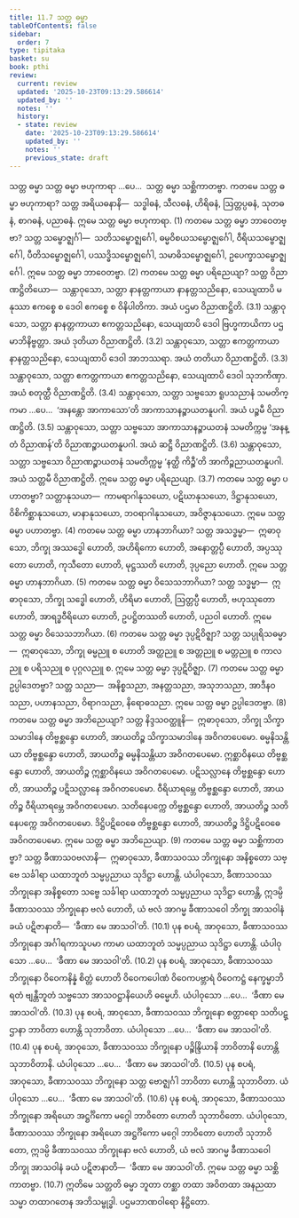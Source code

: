 ```yaml
---
title: 11.7 သတ္တ ဓမ္မာ
tableOfContents: false
sidebar:
  order: 7
type: tipitaka
basket: su
book: pthi
review:
  current: review
  updated: '2025-10-23T09:13:29.586614'
  updated_by: ''
  notes: ''
  history:
  - state: review
    date: '2025-10-23T09:13:29.586614'
    updated_by: ''
    notes: ''
    previous_state: draft
---
```



<ReviewStatus review={frontmatter.review} showDetails={true} />

<HypothesisAnnotation frontmatter={frontmatter} />

<DynamicBreadcrumb />

<Paragraph number="1235" type="center" book="pthi">
<Emphasis>သတ္တ ဓမ္မာ</Emphasis>
</Paragraph>

<Division number="357" book="pthi" e="ch" v="8" p="240">

<Paragraph number="1236" book="pthi">
သတ္တ ဓမ္မာ ဗဟုကာရာ …ပေ…  သတ္တ ဓမ္မာ သစ္ဆိကာတဗ္ဗာ.
</Paragraph>

<Paragraph number="1237" book="pthi">
ကတမေ သတ္တ ဓမ္မာ <Emphasis>ဗဟုကာရာ?</Emphasis> သတ္တ အရိယဓနာနိ—  သဒ္ဓါဓနံ, သီလဓနံ, ဟိရိဓနံ, ဩတ္တပ္ပဓနံ, သုတဓနံ, စာဂဓနံ, ပညာဓနံ. ဣမေ သတ္တ ဓမ္မာ ဗဟုကာရာ. (1)
</Paragraph>

<Paragraph number="1238" book="pthi">
ကတမေ သတ္တ ဓမ္မာ <Emphasis>ဘာဝေတဗ္ဗာ?</Emphasis> သတ္တ သမ္ဗောဇ္ဈင်္ဂါ—  သတိသမ္ဗောဇ္ဈင်္ဂေါ, ဓမ္မဝိစယသမ္ဗောဇ္ဈင်္ဂေါ, ဝီရိယသမ္ဗောဇ္ဈင်္ဂေါ, ပီတိသမ္ဗောဇ္ဈင်္ဂေါ, ပဿဒ္ဓိသမ္ဗောဇ္ဈင်္ဂေါ, သမာဓိသမ္ဗောဇ္ဈင်္ဂေါ, ဥပေက္ခာသမ္ဗောဇ္ဈင်္ဂေါ. ဣမေ သတ္တ ဓမ္မာ ဘာဝေတဗ္ဗာ. (2)
</Paragraph>

<Paragraph number="1239" book="pthi">
ကတမေ သတ္တ ဓမ္မာ <Emphasis>ပရိညေယျာ?</Emphasis> သတ္တ ဝိညာဏဋ္ဌိတိယော—  သန္တာဝုသော, သတ္တာ နာနတ္တကာယာ နာနတ္တသညိနော, သေယျထာပိ မနုဿာ ဧကစ္စေ စ ဒေဝါ ဧကစ္စေ စ ဝိနိပါတိကာ. အယံ ပဌမာ ဝိညာဏဋ္ဌိတိ. (3.1)
</Paragraph>

<Paragraph number="1240" book="pthi">
သန္တာဝုသော, သတ္တာ နာနတ္တကာယာ ဧကတ္တသညိနော, သေယျထာပိ ဒေဝါ ဗြဟ္မကာယိကာ ပဌမာဘိနိဗ္ဗတ္တာ. အယံ ဒုတိယာ ဝိညာဏဋ္ဌိတိ. (3.2)
</Paragraph>

<Paragraph number="1241" book="pthi">
သန္တာဝုသော, သတ္တာ ဧကတ္တကာယာ နာနတ္တသညိနော, သေယျထာပိ ဒေဝါ အာဘဿရာ. အယံ တတိယာ ဝိညာဏဋ္ဌိတိ. (3.3)
</Paragraph>

<Paragraph number="1242" book="pthi">
သန္တာဝုသော, သတ္တာ ဧကတ္တကာယာ ဧကတ္တသညိနော, သေယျထာပိ ဒေဝါ သုဘကိဏှာ. အယံ စတုတ္ထီ ဝိညာဏဋ္ဌိတိ. (3.4)
</Paragraph>

<Paragraph number="1243" book="pthi">
သန္တာဝုသော, သတ္တာ သဗ္ဗသော ရူပသညာနံ သမတိက္ကမာ …ပေ…  ‘အနန္တော အာကာသော’တိ အာကာသာနဉ္စာယတနူပဂါ. အယံ ပဉ္စမီ ဝိညာဏဋ္ဌိတိ. (3.5)
</Paragraph>

<Paragraph number="1244" book="pthi">
သန္တာဝုသော, သတ္တာ သဗ္ဗသော အာကာသာနဉ္စာယတနံ သမတိက္ကမ္မ ‘အနန္တံ ဝိညာဏန်’တိ ဝိညာဏဉ္စာယတနူပဂါ. အယံ ဆဋ္ဌီ ဝိညာဏဋ္ဌိတိ. (3.6)
</Paragraph>

<Paragraph number="1245" book="pthi">
သန္တာဝုသော, သတ္တာ သဗ္ဗသော ဝိညာဏဉ္စာယတနံ သမတိက္ကမ္မ ‘နတ္ထိ ကိဉ္စီ’တိ အာကိဉ္စညာယတနူပဂါ. အယံ သတ္တမီ ဝိညာဏဋ္ဌိတိ. ဣမေ သတ္တ ဓမ္မာ ပရိညေယျာ. (3.7)
</Paragraph>

<Paragraph number="1246" book="pthi">
ကတမေ သတ္တ ဓမ္မာ <Emphasis>ပဟာတဗ္ဗာ?</Emphasis> သတ္တာနုသယာ—  ကာမရာဂါနုသယော, ပဋိဃာနုသယော, ဒိဋ္ဌာနုသယော, ဝိစိကိစ္ဆာနုသယော, မာနာနုသယော, ဘဝရာဂါနုသယော, အဝိဇ္ဇာနုသယော. ဣမေ သတ္တ ဓမ္မာ ပဟာတဗ္ဗာ. (4)
</Paragraph>

<Paragraph number="1247" book="pthi">
ကတမေ သတ္တ ဓမ္မာ <Emphasis>ဟာနဘာဂိယာ?</Emphasis> သတ္တ အသဒ္ဓမ္မာ—  ဣဓာဝုသော, ဘိက္ခု အဿဒ္ဓေါ ဟောတိ, အဟိရိကော ဟောတိ, အနောတ္တပ္ပီ ဟောတိ, အပ္ပဿုတော ဟောတိ, ကုသီတော ဟောတိ, မုဋ္ဌဿတိ ဟောတိ, ဒုပ္ပညော ဟောတိ. ဣမေ သတ္တ ဓမ္မာ ဟာနဘာဂိယာ. (5)
</Paragraph>

<Paragraph number="1248" book="pthi">
ကတမေ သတ္တ ဓမ္မာ <Emphasis>ဝိသေသဘာဂိယာ?</Emphasis> သတ္တ သဒ္ဓမ္မာ—  ဣဓာဝုသော, ဘိက္ခု သဒ္ဓေါ ဟောတိ, ဟိရိမာ ဟောတိ, ဩတ္တပ္ပီ ဟောတိ, ဗဟုဿုတော ဟောတိ, အာရဒ္ဓဝီရိယော ဟောတိ, ဥပဋ္ဌိတဿတိ ဟောတိ, ပညဝါ ဟောတိ. ဣမေ သတ္တ ဓမ္မာ ဝိသေသဘာဂိယာ. (6)
</Paragraph>

<Paragraph number="1249" book="pthi">
ကတမေ သတ္တ ဓမ္မာ <Emphasis>ဒုပ္ပဋိဝိဇ္ဈာ?</Emphasis> သတ္တ သပ္ပုရိသဓမ္မာ—  ဣဓာဝုသော, ဘိက္ခု ဓမ္မညူ စ ဟောတိ အတ္ထညူ စ အတ္တညူ စ မတ္တညူ စ ကာလညူ စ ပရိသညူ စ ပုဂ္ဂလညူ စ. ဣမေ သတ္တ ဓမ္မာ ဒုပ္ပဋိဝိဇ္ဈာ. (7)
</Paragraph>

<Paragraph number="1250" book="pthi">
ကတမေ သတ္တ ဓမ္မာ <Emphasis>ဥပ္ပါဒေတဗ္ဗာ?</Emphasis> သတ္တ သညာ—  အနိစ္စသညာ, အနတ္တသညာ, အသုဘသညာ, အာဒီနဝသညာ, ပဟာနသညာ, ဝိရာဂသညာ, နိရောဓသညာ. ဣမေ သတ္တ ဓမ္မာ ဥပ္ပါဒေတဗ္ဗာ. (8)
</Paragraph>

<Paragraph number="1251" book="pthi">
ကတမေ သတ္တ ဓမ္မာ <Emphasis>အဘိညေယျာ?</Emphasis> သတ္တ နိဒ္ဒသဝတ္ထူနိ—  ဣဓာဝုသော, ဘိက္ခု သိက္ခာသမာဒါနေ တိဗ္ဗစ္ဆန္ဒော ဟောတိ, အာယတိဉ္စ သိက္ခာသမာဒါနေ အဝိဂတပေမော. ဓမ္မနိသန္တိယာ တိဗ္ဗစ္ဆန္ဒော ဟောတိ, အာယတိဉ္စ ဓမ္မနိသန္တိယာ အဝိဂတပေမော. ဣစ္ဆာဝိနယေ တိဗ္ဗစ္ဆန္ဒော ဟောတိ, အာယတိဉ္စ ဣစ္ဆာဝိနယေ အဝိဂတပေမော. ပဋိသလ္လာနေ တိဗ္ဗစ္ဆန္ဒော ဟောတိ, အာယတိဉ္စ ပဋိသလ္လာနေ အဝိဂတပေမော. ဝီရိယာရမ္ဘေ တိဗ္ဗစ္ဆန္ဒော ဟောတိ, အာယတိဉ္စ ဝီရိယာရမ္ဘေ အဝိဂတပေမော. သတိနေပက္ကေ တိဗ္ဗစ္ဆန္ဒော ဟောတိ, အာယတိဉ္စ သတိနေပက္ကေ အဝိဂတပေမော. ဒိဋ္ဌိပဋိဝေဓေ တိဗ္ဗစ္ဆန္ဒော ဟောတိ, အာယတိဉ္စ ဒိဋ္ဌိပဋိဝေဓေ အဝိဂတပေမော. ဣမေ သတ္တ ဓမ္မာ အဘိညေယျာ. (9)
</Paragraph>

<Paragraph number="1252" book="pthi">
ကတမေ သတ္တ ဓမ္မာ <Emphasis>သစ္ဆိကာတဗ္ဗာ?</Emphasis> သတ္တ ခီဏာသဝဗလာနိ—  ဣဓာဝုသော, ခီဏာသဝဿ ဘိက္ခုနော အနိစ္စတော သဗ္ဗေ သင်္ခါရာ ယထာဘူတံ သမ္မပ္ပညာယ သုဒိဋ္ဌာ ဟောန္တိ. ယံပါဝုသော, ခီဏာသဝဿ ဘိက္ခုနော အနိစ္စတော သဗ္ဗေ သင်္ခါရာ ယထာဘူတံ သမ္မပ္ပညာယ သုဒိဋ္ဌာ ဟောန္တိ, ဣဒမ္ပိ ခီဏာသဝဿ ဘိက္ခုနော ဗလံ ဟောတိ, ယံ ဗလံ အာဂမ္မ ခီဏာသဝေါ ဘိက္ခု အာသဝါနံ ခယံ ပဋိဇာနာတိ—  ‘ခီဏာ မေ အာသဝါ’တိ. (10.1)
</Paragraph>

<Paragraph number="1253" book="pthi">
ပုန စပရံ, အာဝုသော, ခီဏာသဝဿ ဘိက္ခုနော အင်္ဂါရကာသူပမာ ကာမာ ယထာဘူတံ သမ္မပ္ပညာယ သုဒိဋ္ဌာ ဟောန္တိ. ယံပါဝုသော …ပေ…  ‘ခီဏာ မေ အာသဝါ’တိ. (10.2)
</Paragraph>

<Paragraph number="1254" book="pthi">
ပုန စပရံ, အာဝုသော, ခီဏာသဝဿ ဘိက္ခုနော ဝိဝေကနိန္နံ စိတ္တံ ဟောတိ ဝိဝေကပေါဏံ ဝိဝေကပဗ္ဘာရံ ဝိဝေကဋ္ဌံ နေက္ခမ္မာဘိရတံ ဗျန္တီဘူတံ သဗ္ဗသော အာသဝဋ္ဌာနိယေဟိ ဓမ္မေဟိ. ယံပါဝုသော …ပေ…  ‘ခီဏာ မေ အာသဝါ’တိ. (10.3)
</Paragraph>

<Paragraph number="1255" book="pthi">
ပုန စပရံ, အာဝုသော, ခီဏာသဝဿ ဘိက္ခုနော စတ္တာရော သတိပဋ္ဌာနာ ဘာဝိတာ ဟောန္တိ သုဘာဝိတာ. ယံပါဝုသော …ပေ…  ‘ခီဏာ မေ အာသဝါ’တိ. (10.4)
</Paragraph>

<Paragraph number="1256" book="pthi">
ပုန စပရံ, အာဝုသော, ခီဏာသဝဿ ဘိက္ခုနော ပဉ္စိန္ဒြိယာနိ ဘာဝိတာနိ ဟောန္တိ သုဘာဝိတာနိ. ယံပါဝုသော …ပေ…  ‘ခီဏာ မေ အာသဝါ’တိ. (10.5)
</Paragraph>

<Paragraph number="1257" book="pthi">
ပုန စပရံ, အာဝုသော, ခီဏာသဝဿ ဘိက္ခုနော သတ္တ ဗောဇ္ဈင်္ဂါ ဘာဝိတာ ဟောန္တိ သုဘာဝိတာ. ယံပါဝုသော …ပေ…  ‘ခီဏာ မေ အာသဝါ’တိ. (10.6)
</Paragraph>

<Paragraph number="1258" book="pthi">
ပုန စပရံ, အာဝုသော, ခီဏာသဝဿ ဘိက္ခုနော အရိယော အဋ္ဌင်္ဂိကော မဂ္ဂေါ ဘာဝိတော ဟောတိ သုဘာဝိတော. ယံပါဝုသော, ခီဏာသဝဿ ဘိက္ခုနော အရိယော အဋ္ဌင်္ဂိကော မဂ္ဂေါ ဘာဝိတော ဟောတိ သုဘာဝိတော, ဣဒမ္ပိ ခီဏာသဝဿ ဘိက္ခုနော ဗလံ ဟောတိ, ယံ ဗလံ အာဂမ္မ ခီဏာသဝေါ ဘိက္ခု အာသဝါနံ ခယံ ပဋိဇာနာတိ—  ‘ခီဏာ မေ အာသဝါ’တိ. ဣမေ သတ္တ ဓမ္မာ သစ္ဆိကာတဗ္ဗာ. (10.7)
</Paragraph>

<Paragraph number="1259" book="pthi">
ဣတိမေ သတ္တတိ ဓမ္မာ ဘူတာ တစ္ဆာ တထာ အဝိတထာ အနညထာ သမ္မာ တထာဂတေန အဘိသမ္ဗုဒ္ဓါ.

</Paragraph>
</Division>

<Paragraph number="1260" type="center" book="pthi">
ပဌမဘာဏဝါရော နိဋ္ဌိတော.
</Paragraph>